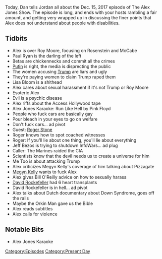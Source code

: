 {{DEFAULTSORT:
    #_EPISODE_0112:December 15, 2017
}}{{Episode
    | title           = December 15, 2017
    | caption         = Listen to this episode on [https://knowledgefight.libsyn.com/knowledge-fight-december-15-2017 Libsyn] [https://open.spotify.com/episode/0qdp3Z3zRbcCZa9JgNbYdS Spotify], Read the [[Transcript/112: December 15, 2017|Unofficial Transcript]]
    | episodeNumber   = 112
    | length          = 03:23:21
    | airDate         = December 19, 2017
    | coverageDate    = December 15, 2017
    | episodeType     = [[:Category:Present Day|Present Day]]
    | appearance      = [[Roy Moore]], [[Rod Rosenstein]], [[Andrew McCabe]], [[Paul Ryan]], [[Lisa Bloom]], [[Roger Stone]], [[Megyn Kelly]], [[Bill O'Reilly]], [[David Rockefeller]]
    | oocDrop         = Jesus loves Satan, kill your children
    | previousEpisode = [[111: January 21-22, 2016]]
    | nextEpisode     = [[113: February 21-23, 2014]]
}}

{{Stub}}

Today, Dan tells Jordan all about the Dec. 15, 2017 episode of The Alex Jones Show. The episode is long, and ends with your hosts rambling a fair amount, and getting very wrapped up in discussing the finer points that Alex does not understand about people with disabilities.

==Tidbits==

*Alex is over Roy Moore, focusing on Rosenstein and McCabe
*Paul Ryan is the darling of the left
*Betas are chickennecks and commit all the crimes
*[[Vladimir Putin|Putin]] is right, the media is disprecting the public
*The women accusing [[Donald Trump|Trump]] are liars and ugly
*They're paying women to claim Trump raped them
*Lisa Bloom is a shithead
*Alex cares about sexual harassment if it's not Trump or Roy Moore
*Esoteric Alex
*Evil is a psychic disease
*Alex riffs about the Access Hollywood tape
*Alex Jones Karaoke: Run Like Hell by Pink Floyd
*People who fuck cars are basically gay
*Pour bleach in your eyes to go on welfare
*Don't fuck cars... ad pivot
*Guest: [[Roger Stone]]
*Roger knows how to spot coached witnesses
*Roger: If you'll lie about one thing, you'll lie about everything
*Jeff Bezos is trying to shutdown InfoWars... ad plug
*Caller: The Marines raided the CIA
*Scientists know that the devil needs us to create a universe for him
*Me Too is about attacking Trump
*Alex criticizes Megyn Kelly's coverage of him talking about Pizzagate
*[[Megyn Kelly]] wants to fuck Alex
*Alex gives Bill O'Reilly advice on how to sexually harass
*[[David Rockefeller]] had 6 heart transplants
*David Rockefeller is in hell... ad pivot
*Alex talks about Dutch documentary about Down Syndrome, goes off the rails
*Maybe the Orkin Man gave us the Bible
*Alex reads subtitles
*Alex calls for violence

==Notable Bits==

*Alex Jones Karaoke

[[Category:Episodes]]
[[Category:Present Day]]

